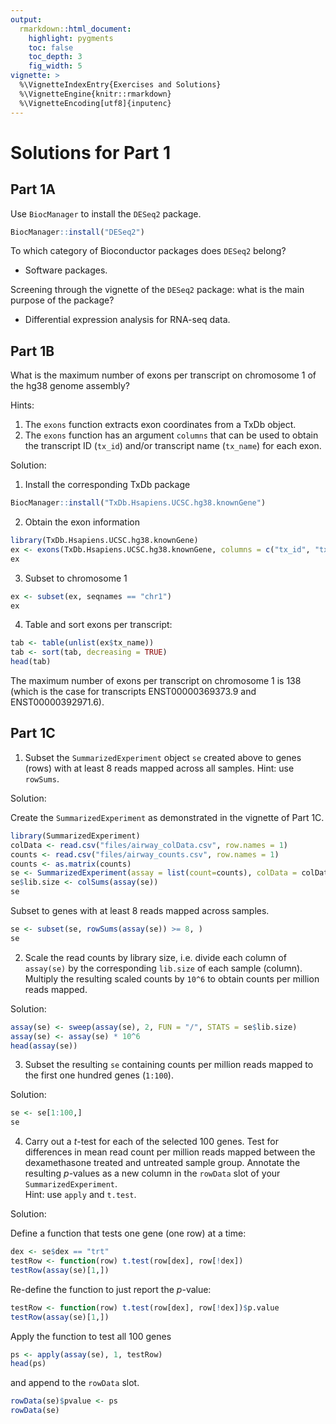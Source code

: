 ```yaml
---
output:
  rmarkdown::html_document:
    highlight: pygments
    toc: false
    toc_depth: 3
    fig_width: 5
vignette: >
  %\VignetteIndexEntry{Exercises and Solutions}
  %\VignetteEngine{knitr::rmarkdown}
  %\VignetteEncoding[utf8]{inputenc}  
---
```


# Solutions for Part 1

## Part 1A

Use `BiocManager` to install the `DESeq2` package.

```r
BiocManager::install("DESeq2")
```

To which category of Bioconductor packages does `DESeq2` belong?

- Software packages.

Screening through the vignette of the `DESeq2` package: what is the main purpose
of the package?

- Differential expression analysis for RNA-seq data.

## Part 1B

What is the maximum number of exons per transcript on chromosome 1 of the hg38 
genome assembly?

Hints:

1. The `exons` function extracts exon coordinates from a TxDb object. 
2. The `exons` function has an argument `columns` that can be used to obtain the
transcript ID (`tx_id`) and/or transcript name (`tx_name`) for each exon.

Solution:

1. Install the corresponding TxDb package

```r
BiocManager::install("TxDb.Hsapiens.UCSC.hg38.knownGene")
```

2. Obtain the exon information

```r
library(TxDb.Hsapiens.UCSC.hg38.knownGene)
ex <- exons(TxDb.Hsapiens.UCSC.hg38.knownGene, columns = c("tx_id", "tx_name"))
ex
```

3. Subset to chromosome 1

```r
ex <- subset(ex, seqnames == "chr1")
ex
```

4. Table and sort exons per transcript:

```r
tab <- table(unlist(ex$tx_name))
tab <- sort(tab, decreasing = TRUE)
head(tab)
```

The maximum number of exons per transcript on chromosome 1 is 138 
(which is the case for transcripts ENST00000369373.9 and ENST00000392971.6).

## Part 1C

1. Subset the `SummarizedExperiment` object `se` created above to genes (rows) 
with at least 8 reads mapped across all samples. Hint: use `rowSums`.

Solution:

Create the `SummarizedExperiment` as demonstrated in the vignette of Part 1C.

```r
library(SummarizedExperiment)
colData <- read.csv("files/airway_colData.csv", row.names = 1)
counts <- read.csv("files/airway_counts.csv", row.names = 1)
counts <- as.matrix(counts)
se <- SummarizedExperiment(assay = list(count=counts), colData = colData)
se$lib.size <- colSums(assay(se))
se
```

Subset to genes with at least 8 reads mapped across samples.

```r
se <- subset(se, rowSums(assay(se)) >= 8, )
se 
```

2. Scale the read counts by library size, i.e. divide each column of `assay(se)`
by the corresponding `lib.size` of each sample (column). 
Multiply the resulting scaled counts by `10^6` to obtain counts per million reads mapped.

Solution: 

```r
assay(se) <- sweep(assay(se), 2, FUN = "/", STATS = se$lib.size)
assay(se) <- assay(se) * 10^6
head(assay(se)) 
```

3. Subset the resulting `se` containing counts per million reads mapped to the first one hundred genes (`1:100`).

Solution:

```r
se <- se[1:100,]
se
```

4. Carry out a _t_-test for each of the selected 100 genes. 
Test for differences in mean read count per million reads mapped between the 
dexamethasone treated and untreated sample group.
Annotate the resulting _p_-values as a new column in the `rowData` slot of your
`SummarizedExperiment`.   
Hint: use `apply` and `t.test`.

Solution:

Define a function that tests one gene (one row) at a time:

```r
dex <- se$dex == "trt"
testRow <- function(row) t.test(row[dex], row[!dex])
testRow(assay(se)[1,])
```

Re-define the function to just report the _p_-value:
```r
testRow <- function(row) t.test(row[dex], row[!dex])$p.value
testRow(assay(se)[1,])
```


Apply the function to test all 100 genes

```r
ps <- apply(assay(se), 1, testRow)
head(ps)
```

and append to the `rowData` slot.

```r
rowData(se)$pvalue <- ps
rowData(se)
```
